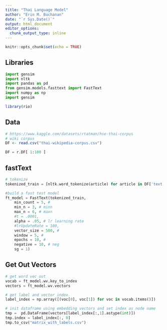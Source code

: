 ```yaml
---
title: "Thai Language Model"
author: "Erin M. Buchanan"
date: "`r Sys.Date()`"
output: html_document
editor_options: 
  chunk_output_type: inline
---
```


```r
knitr::opts_chunk$set(echo = TRUE)
```

## Libraries

```python
import gensim
import nltk
import pandas as pd
from gensim.models.fasttext import FastText
import numpy as np
import gensim
```

```r
library(rio)
```

## Data

```r
# https://www.kaggle.com/datasets/rtatman/hse-thai-corpus
# wiki corpus
DF <- read.csv("thai-wikipedia-corpus.csv")
```

```python
DF = r.DF[ 1:100 ]
```

## fastText

```python
# tokenize
tokenized_train = [nltk.word_tokenize(article) for article in DF['text'].to_list()]

#build a fast test model
ft_model = FastText(tokenized_train, 
    min_count = 5, #
    min_n = 3, # minn
    max_n = 6, # maxn
    #t = .0001,
    alpha = .05, # lr learning rate
    #lrUpdateRate = 100, 
    vector_size = 500, #
    window = 5, #
    epochs = 10, #
    negative = 10, # neg
    sg = 1)
```

## Get Out Vectors

```python
# get word vec out
vocab = ft_model.wv.key_to_index
vectors = ft_model.wv.vectors

# get label and vector index.
label_index = np.array([(voc[0], voc[1]) for voc in vocab.items()])

# init dataframe using embedding vectors and set index as node name
tmp =  pd.DataFrame(vectors[label_index[:,1].astype(int)])
tmp.index = label_index[:, 0]
tmp.to_csv("matrix_with_labels.csv")
```


